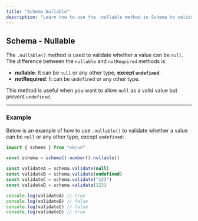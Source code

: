```yaml
---
title: "Schema Nullable"
description: "Learn how to use the .nullable method in Schema to validate if a value can be null or any other type, except undefined."
---
```


## Schema - Nullable

The `.nullable()` method is used to validate whether a value can be `null`. The difference between the `nullable` and `notRequired` methods is:

- **nullable**: It can be `null` or any other type, **except `undefined`**.
- **notRequired**: It can be `undefined` or any other type.

This method is useful when you want to allow `null` as a valid value but prevent `undefined`.

---

### Example

Below is an example of how to use `.nullable()` to validate whether a value can be `null` or any other type, except `undefined`:

```ts
import { schema } from "vkrun"

const schema = schema().number().nullable()

const validateA = schema.validate(null)
const validateB = schema.validate(undefined)
const validateC = schema.validate("123")
const validateD = schema.validate(123)

console.log(validateA) // true
console.log(validateB) // false
console.log(validateC) // false
console.log(validateD) // true
```